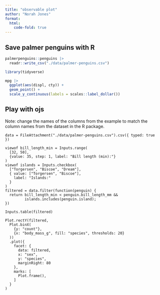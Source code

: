 ```yaml
---
title: "observable plot"
author: "Norah Jones"
format: 
  html: 
    code-fold: true
---
```


## Save palmer penguins with R

```r
palmerpenguins::penguins |>
  readr::write_csv("./data/palmer-penguins.csv")
```


```r
library(tidyverse)

mpg |> 
  ggplot(aes(displ, cty)) +
  geom_point() +
  scale_y_continuous(labels = scales::label_dollar())
```


## Play with ojs

Note: change the names of the columns from the example to match the column names from the dataset in the R package.

```ojs
data = FileAttachment("./data/palmer-penguins.csv").csv({ typed: true })

viewof bill_length_min = Inputs.range(
  [32, 50], 
  {value: 35, step: 1, label: "Bill length (min):"}
)
viewof islands = Inputs.checkbox(
  ["Torgersen", "Biscoe", "Dream"], 
  { value: ["Torgersen", "Biscoe"], 
    label: "Islands:"
  }
)
filtered = data.filter(function(penguin) {
  return bill_length_min < penguin.bill_length_mm &&
         islands.includes(penguin.island);
})
```

```ojs
Inputs.table(filtered)
```

```ojs
Plot.rectY(filtered, 
  Plot.binX(
    {y: "count"}, 
    {x: "body_mass_g", fill: "species", thresholds: 20}
  ))
  .plot({
    facet: {
      data: filtered,
      x: "sex",
      y: "species",
      marginRight: 80
    },
    marks: [
      Plot.frame(),
    ]
  }
)
```
